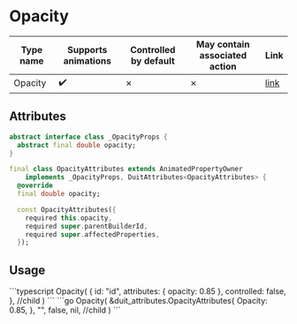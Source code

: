 
# Opacity

| Type name | Supports animations | Controlled by default | May contain associated action | Link |
| - | - | - | - | - |
| Opacity | :heavy_check_mark: | &cross; | &cross; | [link](https://api.flutter.dev/flutter/widgets/Opacity-class.html) |

## Attributes

```dart
abstract interface class _OpacityProps {
  abstract final double opacity;
}

final class OpacityAttributes extends AnimatedPropertyOwner
    implements _OpacityProps, DuitAttributes<OpacityAttributes> {
  @override
  final double opacity;

  const OpacityAttributes({
    required this.opacity,
    required super.parentBuilderId,
    required super.affectedProperties,
  });
```

## Usage

<Tabs groupId="lang">
  <TabItem value="ts" label="TypeScript" default>
    ```typescript
    Opacity(
        {
            id: "id",
            attributes: {
                opacity: 0.85
            },
            controlled: false,
        },
        //child
    )
    ```
  </TabItem>
  <TabItem value="go" label="Go">
    ```go
	Opacity(
		&duit_attributes.OpacityAttributes{
			Opacity: 0.85,
		},
		"",
		false,
		nil, //child
	)
    ```
  </TabItem>
</Tabs>

